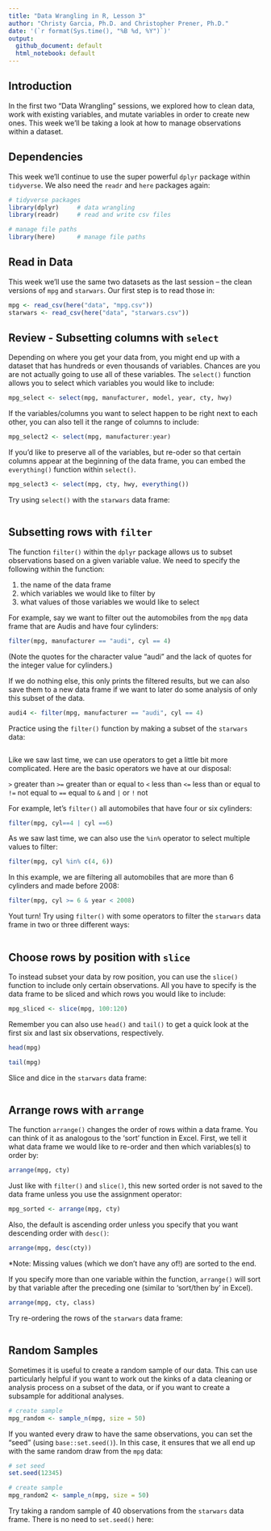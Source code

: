 ```yaml
---
title: "Data Wrangling in R, Lesson 3"
author: "Christy Garcia, Ph.D. and Christopher Prener, Ph.D."
date: '(`r format(Sys.time(), "%B %d, %Y")`)'
output:
  github_document: default
  html_notebook: default
---
```


## Introduction 
In the first two "Data Wrangling" sessions, we explored how to clean data, work with existing variables, and mutate variables in order to create new ones. This week we'll be taking a look at how to manage observations within a dataset. 

## Dependencies
This week we'll continue to use the super powerful `dplyr` package within `tidyverse`. We also need the `readr` and `here` packages again:

```r
# tidyverse packages
library(dplyr)     # data wrangling
library(readr)     # read and write csv files

# manage file paths
library(here)      # manage file paths
```

## Read in Data
This week we'll use the same two datasets as the last session -- the clean versions of `mpg` and `starwars`. Our first step is to read those in: 

```r
mpg <- read_csv(here("data", "mpg.csv"))
starwars <- read_csv(here("data", "starwars.csv"))
```

## Review - Subsetting columns with `select`

Depending on where you get your data from, you might end up with a dataset that has hundreds or even thousands of variables. Chances are you are not actually going to use all of these variables. The `select()` function allows you to select which variables you would like to include: 

```r
mpg_select <- select(mpg, manufacturer, model, year, cty, hwy)
```

If the variables/columns you want to select happen to be right next to each other, you can also tell it the range of columns to include: 

```r
mpg_select2 <- select(mpg, manufacturer:year)
```

If you'd like to preserve all of the variables, but re-oder so that certain columns appear at the beginning of the data frame, you can embed the `everything()` function within `select()`. 

```r
mpg_select3 <- select(mpg, cty, hwy, everything())
```

Try using `select()` with the `starwars` data frame: 

```r

```

## Subsetting rows with `filter`
The function `filter()` within the `dplyr` package allows us to subset observations based on a given variable value. We need to specify the following within the function: 

1. the name of the data frame
2. which variables we would like to filter by
3. what values of those variables we would like to select

For example, say we want to filter out the automobiles from the `mpg` data frame that are Audis and have four cylinders: 

```r
filter(mpg, manufacturer == "audi", cyl == 4)
```

(Note the quotes for the character value "audi" and the lack of quotes for the integer value for cylinders.)

If we do nothing else, this only prints the filtered results, but we can also save them to a new data frame if we want to later do some analysis of only this subset of the data. 

```r
audi4 <- filter(mpg, manufacturer == "audi", cyl == 4)
```

Practice using the `filter()` function by making a subset of the `starwars` data:

```r

```

Like we saw last time, we can use operators to get a little bit more complicated. Here are the basic operators we have at our disposal: 

`>` greater than
`>=` greater than or equal to 
`<` less than
`<=` less than or equal to 
`!=` not equal to 
`==` equal to 
`&` and
`|` or
`!` not 

For example, let's `filter()` all automobiles that have four or six cylinders: 

```r
filter(mpg, cyl==4 | cyl ==6)
```

As we saw last time, we can also use the `%in%` operator to select multiple values to filter:

```r
filter(mpg, cyl %in% c(4, 6))
```

In this example, we are filtering all automobiles that are more than 6 cylinders and made before 2008: 

```r
filter(mpg, cyl >= 6 & year < 2008)
```

Yout turn! Try using `filter()` with some operators to filter the `starwars` data frame in two or three different ways: 

```r

```


## Choose rows by position with `slice`

To instead subset your data by row position, you can use the `slice()` function to include only certain observations. All you have to specify is the data frame to be sliced and which rows you would like to include: 

```r
mpg_sliced <- slice(mpg, 100:120)
```

Remember you can also use `head()` and `tail()` to get a quick look at the first six and last six observations, respectively. 

```r
head(mpg)
```

```r
tail(mpg)
```

Slice and dice in the `starwars` data frame: 

```r

```

## Arrange rows with `arrange`

The function `arrange()` changes the order of rows within a data frame. You can think of it as analogous to the 'sort' function in Excel. First, we tell it what data frame we would like to re-order and then which variables(s) to order by: 

```r
arrange(mpg, cty)
```

Just like with `filter()` and `slice()`, this new sorted order is not saved to the data frame unless you use the assignment operator: 

```r
mpg_sorted <- arrange(mpg, cty)
```

Also, the default is ascending order unless you specify that you want descending order with `desc()`:

```r
arrange(mpg, desc(cty))
```

*Note: Missing values (which we don't have any of!) are sorted to the end. 

If you specify more than one variable within the function, `arrange()` will sort by that variable after the preceding one (similar to 'sort/then by' in Excel).

```r
arrange(mpg, cty, class)
```

Try re-ordering the rows of the `starwars` data frame: 

```r

```

## Random Samples 
Sometimes it is useful to create a random sample of our data. This can use particularly helpful if you want to work out the kinks of a data cleaning or analysis process on a subset of the data, or if you want to create a subsample for additional analyses. 

```r
# create sample
mpg_random <- sample_n(mpg, size = 50)
```

If you wanted every draw to have the same observations, you can set the "seed" (using `base::set.seed()`). In this case, it ensures that we all end up with the same random draw from the `mpg` data:

```r
# set seed
set.seed(12345)

# create sample
mpg_random2 <- sample_n(mpg, size = 50)
```

Try taking a random sample of 40 observations from the `starwars` data frame. There is no need to `set.seed()` here:

```r

```
